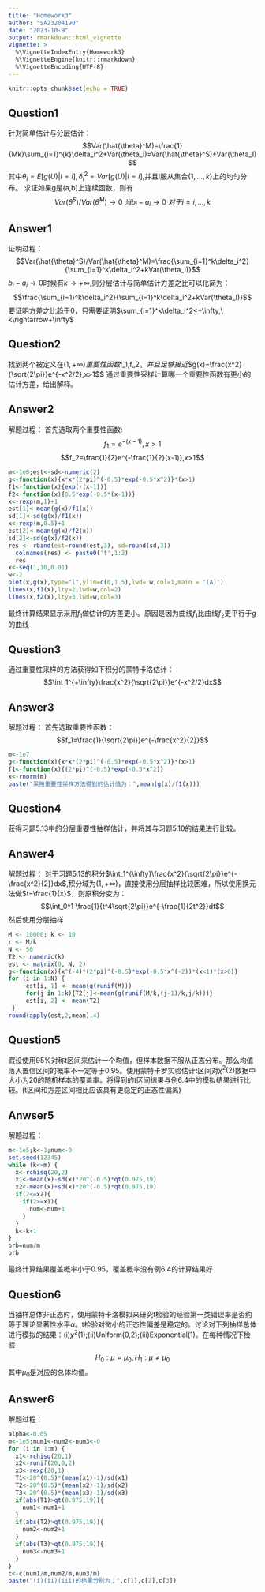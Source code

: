 ```yaml
---
title: "Homework3"
author: "SA23204190"
date: "2023-10-9"
output: rmarkdown::html_vignette
vignette: >
  %\VignetteIndexEntry{Homework3}
  %\VignetteEngine{knitr::rmarkdown}
  %\VignetteEncoding{UTF-8}
---
```


```r
knitr::opts_chunk$set(echo = TRUE)
```

## Question1
针对简单估计与分层估计：
$$Var(\hat{\theta}^M)=\frac{1}{Mk}\sum_{i=1}^{k}\delta_i^2+Var(\theta_I)=Var(\hat{\theta}^S)+Var(\theta_I)$$
其中$\theta_i=E[g(U)|I=i],\delta_i^2=Var[g(U)|I=i]$,并且I服从集合$\{1,...,k\}$上的均匀分布。
求证如果g是(a,b)上连续函数，则有
$$Var(\hat{\theta}^S)/Var(\hat{\theta}^M) \rightarrow 0\ 当b_i-a_i \rightarrow0\ 对于i=i,...,k$$

## Answer1

证明过程：
$$Var(\hat{\theta}^S)/Var(\hat{\theta}^M)=\frac{\sum_{i=1}^k\delta_i^2}{\sum_{i=1}^k\delta_i^2+kVar(\theta_I)}$$
$b_i-a_i \rightarrow0$时候有$k\rightarrow+\infty$,则分层估计与简单估计方差之比可以化简为：
$$\frac{\sum_{i=1}^k\delta_i^2}{\sum_{i=1}^k\delta_i^2+kVar(\theta_I)}$$
要证明方差之比趋于0，只需要证明$\sum_{i=1}^k\delta_i^2<+\infty,\ k\rightarrow+\infty$

## Question2

找到两个被定义在$(1,+\infty)重要性函数$f_1,f_2$。并且足够接近$$g(x)=\frac{x^2}{\sqrt{2\pi}}e^{-x^2/2},x>1$$
通过重要性采样计算哪一个重要性函数有更小的估计方差，给出解释。


## Answer2

解题过程：
首先选取两个重要性函数:
$$f_1=e^{-(x-1)},x>1$$
$$f_2=\frac{1}{2}e^{-\frac{1}{2}(x-1)},x>1$$
```r
m<-1e6;est<-sd<-numeric(2)
g<-function(x){x*x*(2*pi)^(-0.5)*exp(-0.5*x^2)}*(x>1)
f1<-function(x){exp(-(x-1))}
f2<-function(x){0.5*exp(-0.5*(x-1))}
x<-rexp(m,1)+1
est[1]<-mean(g(x)/f1(x))
sd[1]<-sd(g(x)/f1(x))
x<-rexp(m,0.5)+1
est[2]<-mean(g(x)/f2(x))
sd[2]<-sd(g(x)/f2(x))
res <- rbind(est=round(est,3), sd=round(sd,3))
  colnames(res) <- paste0('f',1:2)
  res
x<-seq(1,10,0.01)
w<-2
plot(x,g(x),type="l",ylim=c(0,1.5),lwd= w,col=1,main = '(A)')
lines(x,f1(x),lty=2,lwd=w,col=2)
lines(x,f2(x),lty=3,lwd=w,col=3)
```

最终计算结果显示采用$f_1$做估计的方差更小。原因是因为曲线$f_1$比曲线$f_2$更平行于$g$的曲线

## Question3

通过重要性采样的方法获得如下积分的蒙特卡洛估计：$$\int_1^{+\infty}\frac{x^2}{\sqrt{2\pi}}e^{-x^2/2}dx$$

## Answer3

解题过程：
首先选取重要性函数：
$$f_1=\frac{1}{\sqrt{2\pi}}e^{-\frac{x^2}{2}}$$
```r
m<-1e7
g<-function(x){x*x*(2*pi)^(-0.5)*exp(-0.5*x^2)}*(x>1)
f1<-function(x){(2*pi)^(-0.5)*exp(-0.5*x^2)}
x<-rnorm(m)
paste("采用重要性采样方法得到的估计值为：",mean(g(x)/f1(x)))
```


## Question4

获得习题5.13中的分层重要性抽样估计，并将其与习题5.10的结果进行比较。


## Answer4

解题过程：
对于习题5.13的积分$\int_1^{\infty}\frac{x^2}{\sqrt{2\pi}}e^{-\frac{x^2}{2}}dx$,积分域为$(1,+\infty)$，直接使用分层抽样比较困难，所以使用换元法做$t=\frac{1}{x}$，则原积分变为：
$$\int_0^1 \frac{1}{t^4\sqrt{2\pi}}e^{-\frac{1}{2t^2}}dt$$
然后使用分层抽样
```r
M <- 10000; k <- 10 
r <- M/k 
N <- 50 
T2 <- numeric(k)
est <- matrix(0, N, 2)
g<-function(x){x^(-4)*(2*pi)^(-0.5)*exp(-0.5*x^(-2))*(x<1)*(x>0)}
for (i in 1:N) {
     est[i, 1] <- mean(g(runif(M)))
     for(j in 1:k){T2[j]<-mean(g(runif(M/k,(j-1)/k,j/k)))}
     est[i, 2] <- mean(T2)
 }
round(apply(est,2,mean),4)
```

## Question5

假设使用95%对称t区间来估计一个均值，但样本数据不服从正态分布。那么均值落入置信区间的概率不一定等于0.95。使用蒙特卡罗实验估计t区间对$\chi^2(2)$数据中大小为20的随机样本的覆盖率。将得到的t区间结果与例6.4中的模拟结果进行比较。(t区间和方差区间相比应该具有更稳定的正态性偏离)

## Anwser5

解题过程：
```r
m<-1e5;k<-1;num<-0
set.seed(12345)
while (k<=m) {
  x<-rchisq(20,2)
  x1<-mean(x)-sd(x)*20^(-0.5)*qt(0.975,19)
  x2<-mean(x)+sd(x)*20^(-0.5)*qt(0.975,19)
  if(2<=x2){
    if(2>=x1){
      num<-num+1
    }
  }
  k<-k+1
}
prb=num/m
prb
```
最终计算结果覆盖概率小于0.95，覆盖概率没有例6.4的计算结果好

## Question6

当抽样总体非正态时，使用蒙特卡洛模拟来研究t检验的经验第一类错误率是否约等于理论显著性水平$\alpha$。t检验对微小的正态性偏差是稳定的。讨论对下列抽样总体进行模拟的结果：(i)$\chi^2(1)$;(ii)Uniform(0,2);(iii)Exponential(1)。在每种情况下检验$$H_0:\mu=\mu_0,H_1:\mu \neq\mu_0$$其中$\mu_0$是对应的总体均值。

## Answer6

解题过程：
```r
alpha<-0.05
m<-1e5;num1<-num2<-num3<-0
for (i in 1:m) {
  x1<-rchisq(20,1)
  x2<-runif(20,0,2)
  x3<-rexp(20,1)
  T1<-20^(0.5)*(mean(x1)-1)/sd(x1)
  T2<-20^(0.5)*(mean(x2)-1)/sd(x2)
  T3<-20^(0.5)*(mean(x3)-1)/sd(x3)
  if(abs(T1)>qt(0.975,19)){
    num1<-num1+1
  }
  if(abs(T2)>qt(0.975,19)){
    num2<-num2+1
  }
  if(abs(T3)>qt(0.975,19)){
    num3<-num3+1
  }
}
c<-c(num1/m,num2/m,num3/m)
paste("(i)(ii)(iii)的结果分别为：",c[1],c[2],c[3])
```